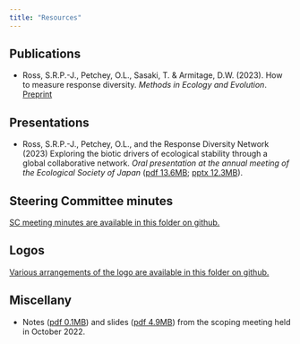 ```yaml
---
title: "Resources"
---
```


## Publications

-   Ross, S.R.P.-J., Petchey, O.L., Sasaki, T. & Armitage, D.W. (2023). How to measure response diversity. *Methods in Ecology and Evolution*. [Preprint](https://www.biorxiv.org/content/10.1101/2022.04.26.489626v3)

## Presentations

-   Ross, S.R.P.-J., Petchey, O.L., and the Response Diversity Network (2023) Exploring the biotic drivers of ecological stability through a global collaborative network. *Oral presentation at the annual meeting of the Ecological Society of Japan* ([pdf 13.6MB](assets/presentations/Slides_SR_ESJ_2023.pdf); [pptx 12.3MB](assets/presentations/Slides_SR_ESJ_2023.pptx)).

## Steering Committee minutes

[SC meeting minutes are available in this folder on github.](https://github.com/ResponseDiversityNetwork/RDN-website/tree/main/assets/sc_meeting_mins)

## Logos

[Various arrangements of the logo are available in this folder on github.](https://github.com/ResponseDiversityNetwork/RDN-website/tree/main/assets/logo)

## Miscellany

-   Notes ([pdf 0.1MB](assets/scoping_chat/scoping_chat_notes.pdf)) and slides ([pdf 4.9MB](assets/scoping_chat/scoping_chat_slides.pdf)) from the scoping meeting held in October 2022.
